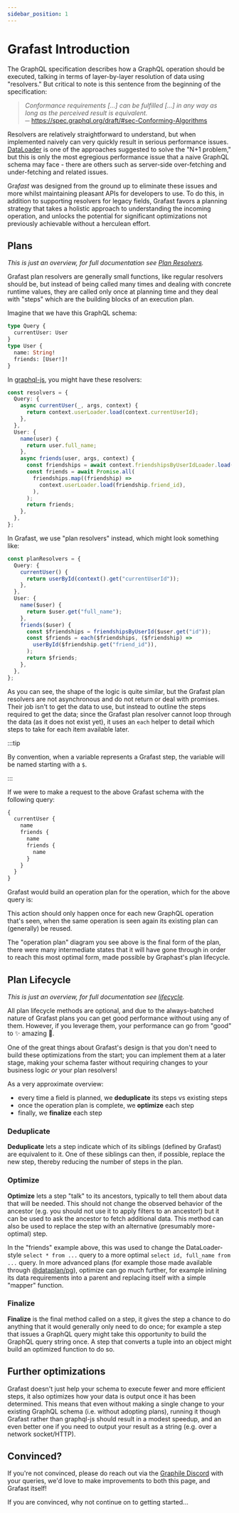 ```yaml
---
sidebar_position: 1
---
```



# Grafast Introduction

The GraphQL specification describes how a GraphQL operation should be executed,
talking in terms of layer-by-layer resolution of data using "resolvers." But
critical to note is this sentence from the beginning of the specification:

> _Conformance requirements [...] can be fulfilled [...] in any way as long as
> the perceived result is equivalent._  
> ─ https://spec.graphql.org/draft/#sec-Conforming-Algorithms

Resolvers are relatively straightforward to understand, but when implemented
naively can very quickly result in serious performance issues. [DataLoader][] is
one of the approaches suggested to solve the "N+1 problem," but this is only the
most egregious performance issue that a naive GraphQL schema may face - there
are others such as server-side over-fetching and under-fetching and related
issues.

Gra*fast* was designed from the ground up to eliminate these issues and more
whilst maintaining pleasant APIs for developers to use. To do this, in addition
to supporting resolvers for legacy fields, Grafast favors a planning strategy
that takes a holistic approach to understanding the incoming operation, and
unlocks the potential for significant optimizations not previously achievable
without a herculean effort.

## Plans

_This is just an overview, for full documentation see
[Plan Resolvers](./plan-resolvers)._

Grafast plan resolvers are generally small functions, like regular resolvers
should be, but instead of being called many times and dealing with concrete
runtime values, they are called only once at planning time and they deal with
"steps" which are the building blocks of an execution plan.

Imagine that we have this GraphQL schema:

```graphql
type Query {
  currentUser: User
}
type User {
  name: String!
  friends: [User!]!
}
```

In [graphql-js][], you might have these resolvers:

```ts
const resolvers = {
  Query: {
    async currentUser(_, args, context) {
      return context.userLoader.load(context.currentUserId);
    },
  },
  User: {
    name(user) {
      return user.full_name;
    },
    async friends(user, args, context) {
      const friendships = await context.friendshipsByUserIdLoader.load(user.id);
      const friends = await Promise.all(
        friendships.map((friendship) =>
          context.userLoader.load(friendship.friend_id),
        ),
      );
      return friends;
    },
  },
};
```

In Grafast, we use "plan resolvers" instead, which might look something like:

```ts
const planResolvers = {
  Query: {
    currentUser() {
      return userById(context().get("currentUserId"));
    },
  },
  User: {
    name($user) {
      return $user.get("full_name");
    },
    friends($user) {
      const $friendships = friendshipsByUserId($user.get("id"));
      const $friends = each($friendships, ($friendship) =>
        userById($friendship.get("friend_id")),
      );
      return $friends;
    },
  },
};
```

As you can see, the shape of the logic is quite similar, but the Grafast plan
resolvers are not asynchronous and do not return or deal with promises. Their
job isn't to get the data to use, but instead to outline the steps required to
get the data; since the Grafast plan resolver cannot loop through the data (as
it does not exist yet), it uses an `each` helper to detail which steps to take
for each item available later.

:::tip

By convention, when a variable represents a Grafast step, the variable will be
named starting with a `$`.

:::

If we were to make a request to the above Grafast schema with the following
query:

```graphql
{
  currentUser {
    name
    friends {
      name
      friends {
        name
      }
    }
  }
}
```

Grafast would build an operation plan for the operation, which for the above
query is:

<Mermaid chart={mermaidPlan} />

This action should only happen once for each new GraphQL operation that's seen,
when the same operation is seen again its existing plan can (generally) be
reused.

The "operation plan" diagram you see above is the final form of the plan, there
were many intermediate states that it will have gone through in order to reach
this most optimal form, made possible by Graphast's plan lifecycle.

## Plan Lifecycle

_This is just an overview, for full documentation see [lifecycle](./lifecycle)._

All plan lifecycle methods are optional, and due to the always-batched nature of
Grafast plans you can get good performance without using any of them. However,
if you leverage them, your performance can go from "good" to :sparkles: amazing
:rocket:.

One of the great things about Grafast's design is that you don't need to build
these optimizations from the start; you can implement them at a later stage,
making your schema faster without requiring changes to your business logic _or_
your plan resolvers!

As a very approximate overview:

- every time a field is planned, we **deduplicate** its steps vs existing steps
- once the operation plan is complete, we **optimize** each step
- finally, we **finalize** each step

### Deduplicate

**Deduplicate** lets a step indicate which of its siblings (defined by Grafast)
are equivalent to it. One of these siblings can then, if possible, replace the
new step, thereby reducing the number of steps in the plan.

### Optimize

**Optimize** lets a step "talk" to its ancestors, typically to tell them about
data that will be needed. This should not change the observed behavior of the
ancestor (e.g. you should not use it to apply filters to an ancestor!) but it
can be used to ask the ancestor to fetch additional data. This method can also
be used to replace the step with an alternative (presumably more-optimal) step.

In the "friends" example above, this was used to change the DataLoader-style
`select * from ...` query to a more optimal `select id, full_name from ...`
query. In more advanced plans (for example those made available through
[@dataplan/pg][]), optimize can go much further, for example inlining its data
requirements into a parent and replacing itself with a simple "mapper" function.

### Finalize

**Finalize** is the final method called on a step, it gives the step a chance to
do anything that it would generally only need to do once; for example a step
that issues a GraphQL query might take this opportunity to build the GraphQL
query string once. A step that converts a tuple into an object might build an
optimized function to do so.

## Further optimizations

Grafast doesn't just help your schema to execute fewer and more efficient steps,
it also optimizes how your data is output once it has been determined. This
means that even without making a single change to your existing GraphQL schema
(i.e. without adopting plans), running it though Grafast rather than graphql-js
should result in a modest speedup, and an even better one if you need to output
your result as a string (e.g. over a network socket/HTTP).

## Convinced?

If you're not convinced, please do reach out via the [Graphile Discord][] with
your queries, we'd love to make improvements to both this page, and Grafast
itself!

If you are convinced, why not continue on to getting started...

[graphql-js]: https://github.com/graphql/graphql-js
[dataloader]: https://github.com/graphql/dataloader
[graphile discord]: https://discord.gg/graphile
[@dataplan/pg]: ./dataplan-pg
